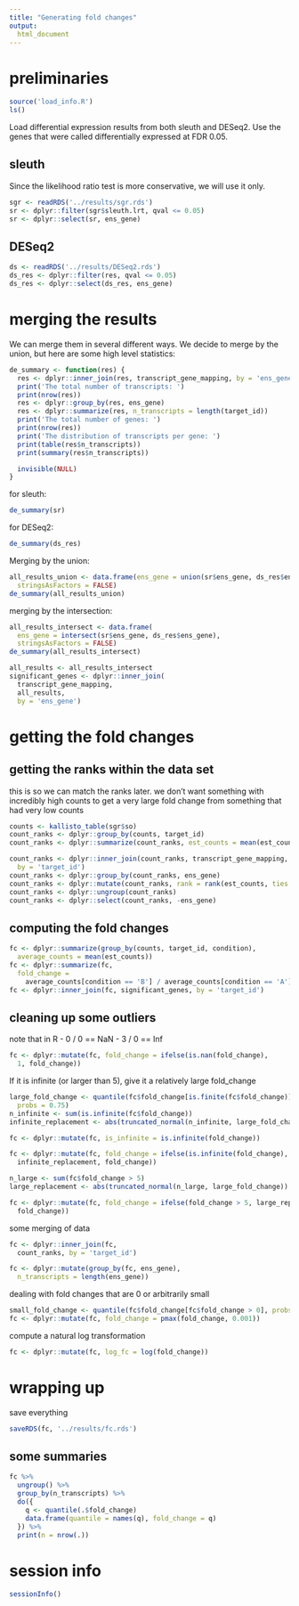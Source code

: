 ```yaml
---
title: "Generating fold changes"
output:
  html_document
---
```


# preliminaries

```r
source('load_info.R')
ls()
```

Load differential expression results from both sleuth and DESeq2.
Use the genes that were called differentially expressed at FDR 0.05.

## sleuth

Since the likelihood ratio test is more conservative, we will use it only.

```r
sgr <- readRDS('../results/sgr.rds')
sr <- dplyr::filter(sgr$sleuth.lrt, qval <= 0.05)
sr <- dplyr::select(sr, ens_gene)
```

## DESeq2

```r
ds <- readRDS('../results/DESeq2.rds')
ds_res <- dplyr::filter(res, qval <= 0.05)
ds_res <- dplyr::select(ds_res, ens_gene)
```

# merging the results

We can merge them in several different ways.
We decide to merge by the union, but here are some high level statistics:

```r
de_summary <- function(res) {
  res <- dplyr::inner_join(res, transcript_gene_mapping, by = 'ens_gene')
  print('The total number of transcripts: ')
  print(nrow(res))
  res <- dplyr::group_by(res, ens_gene)
  res <- dplyr::summarize(res, n_transcripts = length(target_id))
  print('The total number of genes: ')
  print(nrow(res))
  print('The distribution of transcripts per gene: ')
  print(table(res$n_transcripts))
  print(summary(res$n_transcripts))

  invisible(NULL)
}
```

for sleuth:

```r
de_summary(sr)
```

for DESeq2:

```r
de_summary(ds_res)
```

Merging by the union:

```r
all_results_union <- data.frame(ens_gene = union(sr$ens_gene, ds_res$ens_gene),
  stringsAsFactors = FALSE)
de_summary(all_results_union)
```

merging by the intersection:

```r
all_results_intersect <- data.frame(
  ens_gene = intersect(sr$ens_gene, ds_res$ens_gene),
  stringsAsFactors = FALSE)
de_summary(all_results_intersect)
```

```r
all_results <- all_results_intersect
significant_genes <- dplyr::inner_join(
  transcript_gene_mapping,
  all_results,
  by = 'ens_gene')
```

# getting the fold changes

## getting the ranks within the data set

this is so we can match the ranks later. we don't want something with incredibly
high counts to get a very large fold change from something that had very low counts

```r
counts <- kallisto_table(sgr$so)
count_ranks <- dplyr::group_by(counts, target_id)
count_ranks <- dplyr::summarize(count_ranks, est_counts = mean(est_counts))

count_ranks <- dplyr::inner_join(count_ranks, transcript_gene_mapping,
  by = 'target_id')
count_ranks <- dplyr::group_by(count_ranks, ens_gene)
count_ranks <- dplyr::mutate(count_ranks, rank = rank(est_counts, ties = 'first'))
count_ranks <- dplyr::ungroup(count_ranks)
count_ranks <- dplyr::select(count_ranks, -ens_gene)
```

## computing the fold changes

```r
fc <- dplyr::summarize(group_by(counts, target_id, condition),
  average_counts = mean(est_counts))
fc <- dplyr::summarize(fc,
  fold_change =
    average_counts[condition == 'B'] / average_counts[condition == 'A'])
fc <- dplyr::inner_join(fc, significant_genes, by = 'target_id')
```

## cleaning up some outliers

note that in R
- 0 / 0 == NaN
- 3 / 0 == Inf

```r
fc <- dplyr::mutate(fc, fold_change = ifelse(is.nan(fold_change),
  1, fold_change))
```

If it is infinite (or larger than 5), give it a relatively large fold_change

```r
large_fold_change <- quantile(fc$fold_change[is.finite(fc$fold_change)],
  probs = 0.75)
n_infinite <- sum(is.infinite(fc$fold_change))
infinite_replacement <- abs(truncated_normal(n_infinite, large_fold_change))

fc <- dplyr::mutate(fc, is_infinite = is.infinite(fold_change))

fc <- dplyr::mutate(fc, fold_change = ifelse(is.infinite(fold_change),
  infinite_replacement, fold_change))

n_large <- sum(fc$fold_change > 5)
large_replacement <- abs(truncated_normal(n_large, large_fold_change))

fc <- dplyr::mutate(fc, fold_change = ifelse(fold_change > 5, large_replacement,
  fold_change))
```

some merging of data

```r
fc <- dplyr::inner_join(fc,
  count_ranks, by = 'target_id')

fc <- dplyr::mutate(group_by(fc, ens_gene),
  n_transcripts = length(ens_gene))
```

dealing with fold changes that are 0 or arbitrarily small

```r
small_fold_change <- quantile(fc$fold_change[fc$fold_change > 0], probs = 0.05)
fc <- dplyr::mutate(fc, fold_change = pmax(fold_change, 0.001))
```

compute a natural log transformation

```r
fc <- dplyr::mutate(fc, log_fc = log(fold_change))
```

# wrapping up

save everything

```r
saveRDS(fc, '../results/fc.rds')
```

## some summaries

```r
fc %>%
  ungroup() %>%
  group_by(n_transcripts) %>%
  do({
    q <- quantile(.$fold_change)
    data.frame(quantile = names(q), fold_change = q)
  }) %>%
  print(n = nrow(.))
```

# session info

```r
sessionInfo()
```
